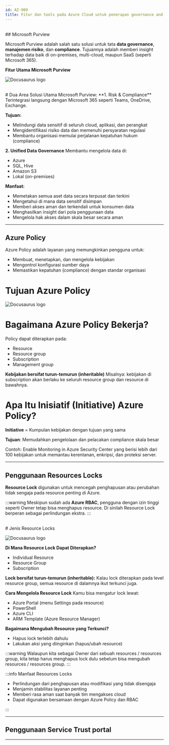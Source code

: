 ```yaml
---
id: AZ-909
title: Fitur dan tools pada Azure Cloud untuk penerapan governance and compliance
---
```


<br/>
## Microsoft Purview

Microsoft Purview adalah salah satu solusi untuk tata **data governance**, **manajemen risiko**, dan **compliance**.
Tujuannya adalah memberi insight terhadap data baik di on-premises, multi-cloud, maupun SaaS (seperti Microsoft 365).


**Fitur Utama Microsoft Purview**

![Docusaurus logo](/img/az900/16.png)

<br/>
# Dua Area Solusi Utama Microsoft Purview:
**1. Risk & Compliance**
Terintegrasi langsung dengan Microsoft 365 seperti Teams, OneDrive, Exchange.

**Tujuan:**
- Melindungi data sensitif di seluruh cloud, aplikasi, dan perangkat
- Mengidentifikasi risiko data dan memenuhi persyaratan regulasi
- Membantu organisasi memulai perjalanan kepatuhan hukum (compliance)

**2. Unified Data Governance**
Membantu mengelola data di:
- Azure
- SQL, Hive
- Amazon S3
- Lokal (on-premises)

**Manfaat:**
- Memetakan semua aset data secara terpusat dan terkini
- Mengetahui di mana data sensitif disimpan
- Memberi akses aman dan terkendali untuk konsumen data
- Menghasilkan insight dari pola penggunaan data
- Mengelola hak akses dalam skala besar secara aman
---------------------------------------------------------------------------------------------------------------------------------------------------

## Azure Policy

Azure Policy adalah layanan yang memungkinkan pengguna untuk:
- Membuat, menetapkan, dan mengelola kebijakan
- Mengontrol konfigurasi sumber daya
- Memastikan kepatuhan (compliance) dengan standar organisasi

# Tujuan Azure Policy

![Docusaurus logo](/img/az900/17.png)


# Bagaimana Azure Policy Bekerja?
Policy dapat diterapkan pada:
- Resource
- Resource group
- Subscription
- Management group

**Kebijakan bersifat turun-temurun (inheritable)**
Misalnya: kebijakan di subscription akan berlaku ke seluruh resource group dan resource di bawahnya.

# Apa Itu Inisiatif (Initiative) Azure Policy?
**Initiative** = Kumpulan kebijakan dengan tujuan yang sama

**Tujuan**: Memudahkan pengelolaan dan pelacakan compliance skala besar

Contoh: Enable Monitoring in Azure Security Center yang berisi lebih dari 100 kebijakan untuk memantau kerentanan, enkripsi, dan proteksi server.

---------------------------------------------------------------------------------------------------------------------------------------------------

## Penggunaan Resources Locks

**Resource Lock** digunakan untuk mencegah penghapusan atau perubahan tidak sengaja pada resource penting di Azure.

:::warning
Meskipun sudah ada **Azure RBAC**, pengguna dengan izin tinggi seperti Owner tetap bisa menghapus resource. Di sinilah Resource Lock berperan sebagai perlindungan ekstra.
:::

<br/>
# Jenis Resource Locks

![Docusaurus logo](/img/az900/17.png)

**Di Mana Resource Lock Dapat Diterapkan?**
- Individual Resource
- Resource Group
- Subscription

**Lock bersifat turun-temurun (inheritable):**
Kalau lock diterapkan pada level resource group, semua resource di dalamnya ikut terkunci juga.


**Cara Mengelola Resource Lock**
Kamu bisa mengatur lock lewat:
- Azure Portal (menu Settings pada resource)
- PowerShell
- Azure CLI
- ARM Template (Azure Resource Manager)


**Bagaimana Mengubah Resource yang Terkunci?**
- Hapus lock terlebih dahulu
- Lakukan aksi yang diinginkan (hapus/ubah resource)

:::warning
Walaupun kita sebagai Owner dari sebuah resources / resources group, kita tetap harus menghapus lock dulu sebelum bisa mengubah resources / resources group.
:::

:::info Manfaat Resources Locks

- Perlindungan dari penghapusan atau modifikasi yang tidak disengaja
- Menjamin stabilitas layanan penting
- Memberi rasa aman saat banyak tim mengakses cloud
- Dapat digunakan bersamaan dengan Azure Policy dan RBAC

:::

---------------------------------------------------------------------------------------------------------------------------------------------------

## Penggunaan Service Trust portal


---------------------------------------------------------------------------------------------------------------------------------------------------